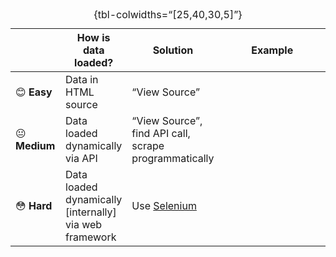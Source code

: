 | | How is data loaded? | Solution | Example |
|-|-|-|:-:|
| 😊 **Easy** | Data in HTML source | "View Source" | [<i class="bi bi-box-arrow-up-right"></i>](https://ivanstat.com/en/gdp/ao.html){target="_blank"}
| 😐 **Medium** | Data loaded dynamically via API | "View Source", find API call, scrape programmatically | [<i class="bi bi-box-arrow-up-right"></i>](https://archive.org/details/killinghopeusmil0000blum/page/n3/mode/2up){target="_blank"}
| 😳 **Hard** | Data loaded dynamically [internally] via web framework | Use <a href="https://www.selenium.dev/" target="_blank">Selenium</a> | [<i class="bi bi-box-arrow-up-right"></i>](https://www.google.com/books/edition/Killing_Hope/-IbQvd13uToC?hl=en&gbpv=1&dq=killing%20hope&pg=PA215&printsec=frontcover){target="_blank"}

: {tbl-colwidths="[25,40,30,5]"}
